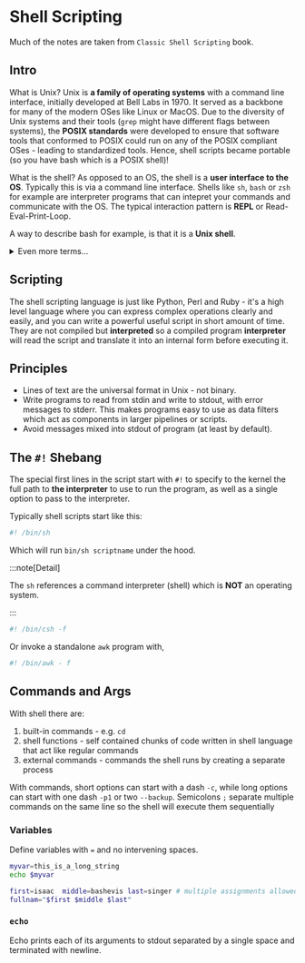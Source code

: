 
# Shell Scripting

Much of the notes are taken from `Classic Shell Scripting` book.

## Intro

What is <BlueHighlight>Unix</BlueHighlight>? Unix is **a family of operating systems** with a command line interface, initially developed at Bell Labs in 1970. It served as a backbone for many of the modern OSes like Linux or MacOS. Due to the diversity of Unix systems and their tools (`grep` might have different flags between systems), the **POSIX standards** were developed to ensure that software tools that conformed to POSIX could run on any of the POSIX compliant OSes - leading to standardized tools. Hence, shell scripts became portable (so you have bash which is a POSIX shell)!

What is the <BlueHighlight>shell</BlueHighlight>? As opposed to an OS, the shell is a **user interface to the OS**. Typically this is via a command line interface. Shells like `sh`, `bash` or `zsh` for example are interpreter programs that can intepret your commands and communicate with the OS. The typical interaction pattern is **REPL** or Read-Eval-Print-Loop.

A way to describe bash for example, is that it is a **Unix shell**.

<details>
<summary>Even more terms...</summary>

I actually get more confused when I start hearing about GNU/Linux, so here is a helpful analogy of the key differences:

- **Unix:** the original family of OSes
- **POSIX:** the standard that describes how Unix-like systems should behave so tools can become standardized for all of them
- **Linux:** an **OS kernel** that when combined with GNU tools makes a fully usable operating system
- **GNU:** stands for **GNU is not Unix** and is an OS developed and subsequently merged with Linux kernel for a full OS - this is why it is often grouped as GNU/Linux 


</details>

## Scripting

The shell scripting language is just like Python, Perl and Ruby - it's a high level language where you can express complex operations clearly and easily, and you can write a powerful useful script in short amount of time. They are not compiled but **interpreted** so a compiled program **interpreter** will read the script and translate it into an internal form before executing it.

## Principles

* Lines of text are the universal format in Unix - not binary.
* Write programs to read from stdin and write to stdout, with error messages to stderr. This makes programs easy to use as <BlueHighlight>data filters</BlueHighlight> which act as components in larger pipelines or scripts.
* Avoid messages mixed into stdout of program (at least by default).

## The `#!` Shebang

The special first lines in the script start with `#!` to specify to the kernel the full path to **the interpreter** to use to run the program, as well as a single option to pass to the interpreter.

Typically shell scripts start like this:
```bash
#! /bin/sh
```

Which will run `bin/sh scriptname` under the hood.

:::note[Detail]

The `sh` references a command interpreter (shell) which is **NOT** an operating system.

:::

```bash
#! /bin/csh -f
```

Or invoke a standalone `awk` program with,

```bash
#! /bin/awk - f
```

## Commands and Args

With shell there are:
1. built-in commands - e.g. `cd`
2. shell functions - self contained chunks of code written in shell language that act like regular commands
3. external commands - commands the shell runs by creating a separate process

With commands, short options can start with a dash `-c`, while long options can start with one dash `-p1` or two `--backup`.
Semicolons `;` separate multiple commands on the same line so the shell will execute them sequentially

### Variables

Define variables with `=` and no intervening spaces.

```bash
myvar=this_is_a_long_string
echo $myvar

first=isaac  middle=bashevis last=singer # multiple assignments allowed per line
fullnam="$first $middle $last"
```

### `echo`

Echo prints each of its arguments to stdout separated by a single space and terminated with newline.
